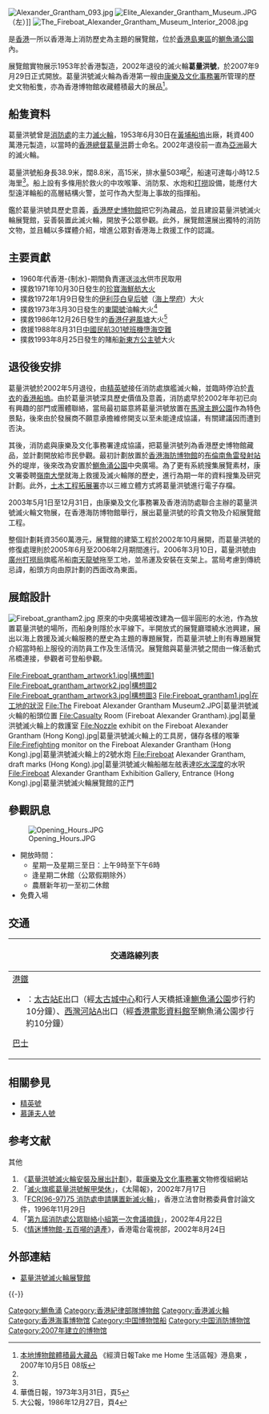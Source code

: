 {{Coord|22.28925|114.21920|display=title}}
{{軍艦模板
|名稱= 葛量洪號 [[File:Flag_of_Hong_Kong_1959.svg|30px]] / [[File:Flag_of_Hong_Kong.svg|30px]]<br />Alexander Grantham 
|名稱2= 
|圖片= [[File:The_Fireboat_Alexander_Grantham_2008.jpg|300px]]
|照片說明= 葛量洪號滅火輪
|圖片2= 
|照片說明2= 
|艦種= 滅火輪
|艦級= 
|製造= 香港[[黃埔船塢|黃埔船塢]]
|下訂=  
|動工= 
|下水= 1952年12月22日<ref>參考:1952年12月23日之香港工商日報 </ref>
|服役= 1953年
|退役= 2002年
|結局= 2006年3月10日移到陸上<br />2007年9月29日成為船隻展覽館對外開放
|除籍= 
|狀態=
|排水= 503噸<ref name="政府新聞網">[http://www.news.gov.hk/tc/category/healthandcommunity/070929/html/070929tc05005.htm 葛量洪號滅火輪展覽館開幕] {{webarchive|url=https://web.archive.org/web/20081202021406/http://www.news.gov.hk/tc/category/healthandcommunity/070929/html/070929tc05005.htm |date=2008-12-02 }}」，香港政府新聞網，2007年9月29日</ref>
|標準= 
|基準= 
|滿載= 
|長度= 38.9米
|闊度= 8.8米
|吃水= 
|飛行= 
|極速= 12.5節<ref name="政府新聞網"/>
|鍋爐=
|引擎= 
|出力= 
|續航= 
|乘員= 
|裝甲= 
|艦載機= 
|裝備= 
|其它=
}}
[[File:Alexander_Grantham_093.jpg|thumb]]
[[File:Elite_Alexander_Grantham_Museum.JPG|thumb]]（左）]]
[[File:The_Fireboat_Alexander_Grantham_Museum_Interior_2008.jpg|thumb]]

{{engname|葛量洪號滅火輪展覽館|Fireboat Alexander Grantham Exhibition Gallery}}是[[香港|香港]]一所以香港海上消防歷史為主題的展覽館，位於[[香港島|香港島]][[東區_(香港)|東區]]的[[鰂魚涌公園|鰂魚涌公園]]內。

展覽館實物展示1953年於香港製造，2002年退役的滅火輪'''葛量洪號'''，於2007年9月29日正式開放。葛量洪號滅火輪為香港第一艘由[[康樂及文化事務署|康樂及文化事務署]]所管理的歷史文物船隻，亦為香港博物館收藏體積最大的展品<ref>[http://www.takemehome.com.hk/epaper.php 本地博物館體積最大藏品] {{Wayback|url=http://www.takemehome.com.hk/epaper.php |date=20080202100011 }}《經濟日報Take me Home 生活區報》港島東 ，2007年10月5日 08版</ref>。

==船隻資料==
葛量洪號曾是[[消防處_(香港)|消防處]]的主力[[滅火輪|滅火輪]]，1953年6月30日在[[黃埔船塢|黃埔船塢]]出廠，耗資400萬港元製造，以當時的[[香港總督|香港總督]][[葛量洪|葛量洪]]爵士命名。2002年退役前一直為[[亞洲|亞洲]]最大的滅火輪。

葛量洪號船身長38.9米，闊8.8米，高15米，排水量503噸<ref name="政府新聞網"/>，船速可達每小時12.5海里<ref name="政府新聞網"/>。船上設有多條用於救火的中攻喉筆、消防泵、水炮和[[打撈|打撈]]設備，能應付大型遠洋輪船的高層結構火警，並可作為大型海上事故的指揮船。

鑑於葛量洪號具歷史意義，[[香港歷史博物館|香港歷史博物館]]把它列為藏品，並且建設葛量洪號滅火輪展覽館，妥善裝置此滅火輪，開放予公眾參觀。此外，展覽館還展出獨特的消防文物，並且輔以多媒體介紹，增進公眾對香港海上救援工作的認識。

==主要貢獻==
* 1960年代香港-{制水}-期間負責運送[[淡水|淡水]]供市民取用
* 撲救1971年10月30日發生的[[珍寶海鮮舫大火|珍寶海鮮舫大火]]
* 撲救1972年1月9日發生的[[伊利莎白皇后號|伊利莎白皇后號]]（[[海上學府|海上學府]]）大火
* 撲救1973年3月30日發生的[[東閘號|東閘號]]油輪大火<Ref> 華僑日報，1973年3月31日，頁5</ref >
* 撲救1986年12月26日發生的[[香港仔避風塘|香港仔避風塘]]大火<Ref> 大公報，1986年12月27日，頁4</ref>
* 救援1988年8月31日[[中國民航301號班機空難|中國民航301號班機墮海空難]]
* 撲救1993年8月25日發生的賭船[[新東方公主號|新東方公主號]]大火

==退役後安排==
葛量洪號於2002年5月退役，由[[精英號|精英號]]接任消防處旗艦滅火輪，並臨時停泊於[[青衣島|青衣]]的[[香港船塢|香港船塢]]。由於葛量洪號深具歷史價值及意義，消防處早於2002年年初已向有興趣的部門或團體聯絡，當局最初屬意將葛量洪號放置在[[馬灣主題公園|馬灣主題公園]]作為特色景點，後來由於發展商不願意承擔維修開支以至未能達成協議，有關建議因而遭到否決。

其後，消防處與康樂及文化事務署達成協議，把葛量洪號列為香港歷史博物館藏品，並計劃開放給市民參觀。最初計劃放置於[[香港海防博物館|香港海防博物館]]的[[布倫南魚雷|布倫南魚雷發射站]]外的堤岸，後來改為安置於[[鰂魚涌公園|鰂魚涌公園]]中央廣場。為了更有系統搜集展覽素材，康文署委聘[[嶺南大學_(香港)|嶺南大學]]就海上救援及滅火輪隊的歷史，進行為期一年的資料搜集及研究計劃。此外，[[土木工程拓展署|土木工程拓展署]]亦以三維立體方式將葛量洪號進行電子存檔。

2003年5月1日至12月31日，由康樂及文化事務署及香港消防處聯合主辦的葛量洪號滅火輪文物展，在香港海防博物館舉行，展出葛量洪號的珍貴文物及介紹展覽館工程。

整個計劃耗資3560萬港元，展覽館的建築工程於2002年10月展開，而葛量洪號的修復處理則於2005年6月至2006年2月期間進行。2006年3月10日，葛量洪號由[[廣州打撈局|廣州打撈局]]旗艦吊船[[南天龍號|南天龍號]]拖至工地，並吊運及安裝在支架上。當局考慮到傳統忌諱，船頭方向由原計劃的西面改為東面。

==展館設計==
[[File:Fireboat_grantham2.jpg|thumb]]
原來的中央廣場被改建為一個半圓形的水池，作為放置葛量洪號的場所，而船身則隱於水平線下。半開放式的展覽廳環繞水池興建，展出以海上救援及滅火輪服務的歷史為主題的專題展覽，而葛量洪號上則有專題展覽介紹當時船上服役的消防員工作及生活情況。展覽館與葛量洪號之間由一條活動式吊橋連接，參觀者可登船參觀。

<gallery>
File:Fireboat_grantham_artwork1.jpg|構想圖1
File:Fireboat_grantham_artwork2.jpg|構想圖2
File:Fireboat_grantham_artwork3.jpg|構想圖3
File:Fireboat_grantham1.jpg|在工地的狀況
File:The Fireboat Alexander Grantham Museum2.JPG|葛量洪號滅火輪的船頭位置
File:Casualty Room (Fireboat Alexander Grantham).jpg|葛量洪號滅火輪上的救護室
File:Nozzle exhibit on the Fireboat Alexander Grantham (Hong Kong).jpg|葛量洪號滅火輪上的工具房，儲存各樣的喉筆
File:Firefighting monitor on the Fireboat Alexander Grantham (Hong Kong).jpg|葛量洪號滅火輪上的2號水炮 
File:Fireboat Alexander Grantham, draft marks (Hong Kong).jpg|葛量洪號滅火輪船艏左舷表達[[吃水深度|吃水深度]]的水呎
File:Fireboat Alexander Grantham Exhibition Gallery, Entrance (Hong Kong).jpg|葛量洪號滅火輪展覽館的正門
</gallery>

==參觀訊息==
[[File:Opening_Hours.JPG|thumb]]
* 開放時間：
** 星期一及星期三至日：上午9時至下午6時
** 逢星期二休館（公眾假期除外）
** 農曆新年初一至初二休館 
* 免費入場

==交通==
{| class="mw-collapsible mw-collapsed wikitable" style="background:white; margin: 0 auto; width: auto;"
! 交通路線列表
|-
|
;[[港鐵|港鐵]]
*{{港鐵路線標誌|ISL}}：[[太古站|太古站]]E出口（經[[太古城中心|太古城中心]]和行人天橋抵達[[鰂魚涌公園|鰂魚涌公園]]步行約10分鐘）、[[西灣河站|西灣河站]]A出口（經[[香港電影資料館|香港電影資料館]]至鰂魚涌公園步行約10分鐘）

;[[香港巴士|巴士]]
{{港島巴士簡單列表|2A|2X|14|77|99|720|720A}}{{過海隧道巴士簡單列表|110|606|606A|608|686|933|976|989}}
|}

==相關參見==
* [[精英號|精英號]]
* [[慕蓮夫人號|慕蓮夫人號]]

== 参考文献 ==
{{Reflist}}
;其他
{{refbegin}}
#《[https://web.archive.org/web/20071111144955/http://www.lcsd.gov.hk/CE/Museum/Conservation/chi/exhibition/fireboat.htm 葛量洪號滅火輪安裝及展出計劃]》，載[[康樂及文化事務署|康樂及文化事務署]]文物修復組網站
# 「[http://the-sun.orisun.com/channels/news/20020717/20020717002244_0001.html 滅火旗艦葛量洪號解甲榮休]」，《太陽報》，2002年7月17日
# 「[http://www.legco.gov.hk/yr96-97/chinese/fc/fc/papers/fc291175.htm FCR(96-97)75 消防處申請購置新滅火輪]」，香港立法會財務委員會討論文件，1996年11月29日
# 「[http://www.hkfsd.gov.hk/home/chi/source/notices/notes_of_plg_meeting/9th/plg_09th_01.pdf 第九屆消防處公眾聯絡小組第一次會議摘錄]」，2002年4月22日
# 《[http://www.rthk.org.hk/special/awardpro/award02/pop_museum1.htm 情迷博物館-五百噸的遺產]》，香港電台電視部，2002年8月24日
{{refend}}

==外部連結==
{{Commonscat|Sir Alexander Grantham (ship, 1953)|葛量洪號滅火輪}}
*[https://www.lcsd.gov.hk/CE/Museum/History/zh_TW/web/mh/about-us/fireboat-alexander-grantham-exhibition-gallery.html 葛量洪號滅火輪展覽館]

{{-}}
{{香港滅火輪}}
{{香港博物館}}

[[Category:鰂魚涌|Category:鰂魚涌]]
[[Category:香港紀律部隊博物館|Category:香港紀律部隊博物館]]
[[Category:香港滅火輪|Category:香港滅火輪]]
[[Category:香港海事博物馆|Category:香港海事博物馆]]
[[Category:中国博物馆船|Category:中国博物馆船]]
[[Category:中国消防博物馆|Category:中国消防博物馆]]
[[Category:2007年建立的博物馆|Category:2007年建立的博物馆]]